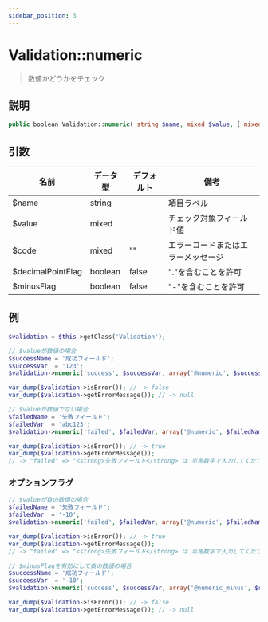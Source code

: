 ```yaml
---
sidebar_position: 3
---
```


# Validation::numeric

> 数値かどうかをチェック

## 説明

```php
public boolean Validation::numeric( string $name, mixed $value, [ mixed $code = '', boolean $decimalPointFlag = false, boolean $minusFlag = false ] )
```

## 引数

| 名前              | データ型 | デフォルト | 備考                   |
| ----------------- | -------- | ---------- | ---------------------- |
| $name             | string   |            | 項目ラベル             |
| $value            | mixed    |            | チェック対象フィールド値 |
| $code             | mixed    | ""         | エラーコードまたはエラーメッセージ |
| $decimalPointFlag | boolean  | false      | "."を含むことを許可     |
| $minusFlag        | boolean  | false      | "-"を含むことを許可     |

## 例

```php title="Controller"
$validation = $this->getClass('Validation');

// $valueが数値の場合
$successName = '成功フィールド';
$successVar  = '123';
$validation->numeric('success', $successVar, array('@numeric', $successName));

var_dump($validation->isError()); // -> false
var_dump($validation->getErrorMessage()); // -> null

// $valueが数値でない場合
$failedName = '失敗フィールド';
$failedVar  = 'abc123';
$validation->numeric('failed', $failedVar, array('@numeric', $failedName));

var_dump($validation->isError()); // -> true
var_dump($validation->getErrorMessage());
// -> "failed" => "<strong>失敗フィールド</strong> は 半角数字で入力してください"
```

### オプションフラグ

```php title="Controller"
// $valueが負の数値の場合
$failedName = '失敗フィールド';
$failedVar  = '-10';
$validation->numeric('failed', $failedVar, array('@numeric', $failedName));

var_dump($validation->isError()); // -> true
var_dump($validation->getErrorMessage());
// -> "failed" => "<strong>失敗フィールド</strong> は 半角数字で入力してください"

// $minusFlagを有効にして負の数値の場合
$successName = '成功フィールド';
$successVar  = '-10';
$validation->numeric('success', $successVar, array('@numeric_minus', $successName), false, true);

var_dump($validation->isError()); // -> false
var_dump($validation->getErrorMessage()); // -> null
```

